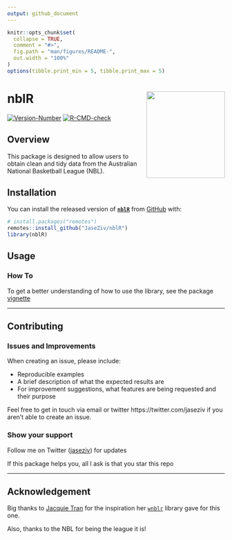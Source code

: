 ```yaml
---
output: github_document
---
```


<!-- README.md is generated from README.Rmd. Please edit that file -->

```r
knitr::opts_chunk$set(
  collapse = TRUE,
  comment = "#>",
  fig.path = "man/figures/README-",
  out.width = "100%"
)
options(tibble.print_min = 5, tibble.print_max = 5)
```

# nblR <img src="man/figures/logo.png" align="right" width="181" height="201"/>

<!-- badges: start -->
[![Version-Number](https://img.shields.io/github/r-package/v/JaseZiv/nblR?label=nblR (Dev))](https://github.com/JaseZiv/nblR/)
[![R-CMD-check](https://github.com/JaseZiv/nblR/actions/workflows/R-CMD-check.yaml/badge.svg)](https://github.com/JaseZiv/nblR/actions/workflows/R-CMD-check.yaml)
<!-- badges: end -->

## Overview

This package is designed to allow users to obtain clean and tidy data from the Australian National Basketball League (NBL).


## Installation


You can install the released version of [**```nblR```**](https://github.com/JaseZiv/nblR/) from [GitHub](https://github.com/JaseZiv/nblR) with:

```r
# install.packages("remotes")
remotes::install_github("JaseZiv/nblR")
library(nblR)
```


## Usage


### How To

To get a better understanding of how to use the library, see the package [vignette](https://jaseziv.github.io/nblR/articles/using-nblR.html)

***

## Contributing

### Issues and Improvements

When creating an issue, please include:

* Reproducible examples
* A brief description of what the expected results are
* For improvement suggestions, what features are being requested and their purpose 


Feel free to get in touch via email or twitter https://twitter.com/jaseziv if you aren't able to create an issue.


### Show your support
Follow me on Twitter ([jaseziv](https://twitter.com/jaseziv)) for updates

If this package helps you, all I ask is that you star this repo

***

## Acknowledgement

Big thanks to [Jacquie Tran](https://github.com/jacquietran) for the inspiration her [`wnblr`](https://github.com/jacquietran/wnblr) library gave for this one.

Also, thanks to the NBL for being the league it is!
